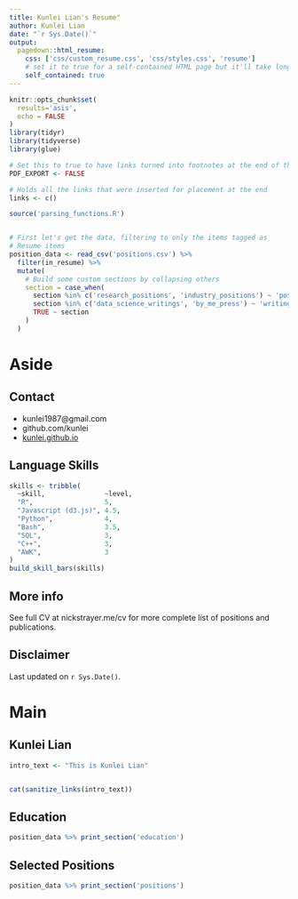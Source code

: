 ```yaml
---
title: Kunlei Lian's Resume"
author: Kunlei Lian
date: "`r Sys.Date()`"
output:
  pagedown::html_resume:
    css: ['css/custom_resume.css', 'css/styles.css', 'resume']
    # set it to true for a self-contained HTML page but it'll take longer to render
    self_contained: true
---
```



```r
knitr::opts_chunk$set(
  results='asis', 
  echo = FALSE
)
library(tidyr)
library(tidyverse)
library(glue)

# Set this to true to have links turned into footnotes at the end of the document
PDF_EXPORT <- FALSE

# Holds all the links that were inserted for placement at the end
links <- c()

source('parsing_functions.R')


# First let's get the data, filtering to only the items tagged as
# Resume items
position_data <- read_csv('positions.csv') %>% 
  filter(in_resume) %>% 
  mutate(
    # Build some custom sections by collapsing others
    section = case_when(
      section %in% c('research_positions', 'industry_positions') ~ 'positions', 
      section %in% c('data_science_writings', 'by_me_press') ~ 'writings',
      TRUE ~ section
    )
  ) 

```


Aside
================================================================================

Contact {#contact}
--------------------------------------------------------------------------------

- <i class="fa fa-envelope"></i> kunlei1987@gmail.com
- <i class="fa fa-github"></i> github.com/kunlei
- <i class="fa fa-link"></i> [kunlei.github.io](http://kunlei.github.io/)

Language Skills {#skills}
--------------------------------------------------------------------------------


```r
skills <- tribble(
  ~skill,               ~level,
  "R",                  5,
  "Javascript (d3.js)", 4.5,
  "Python",             4,
  "Bash",               3.5,
  "SQL",                3,
  "C++",                3,
  "AWK",                3
)
build_skill_bars(skills)
```



More info {#more-info}
--------------------------------------------------------------------------------

See full CV at nickstrayer.me/cv for more complete list of positions and publications.


Disclaimer {#disclaimer}
--------------------------------------------------------------------------------


Last updated on `r Sys.Date()`.




Main
================================================================================

Kunlei Lian {#title}
--------------------------------------------------------------------------------

```r
intro_text <- "This is Kunlei Lian"


cat(sanitize_links(intro_text))
```



Education {data-icon=graduation-cap data-concise=true}
--------------------------------------------------------------------------------

```r
position_data %>% print_section('education')
```



Selected Positions {data-icon=suitcase}
--------------------------------------------------------------------------------

```r
position_data %>% print_section('positions')
```



